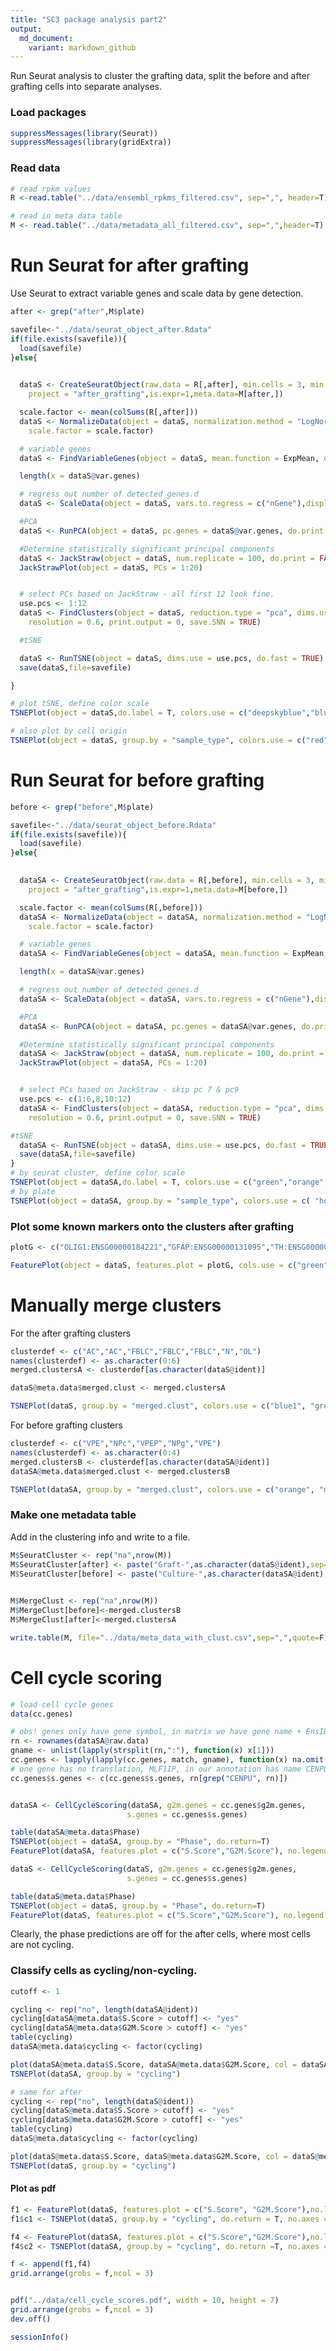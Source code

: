 ```yaml
---
title: "SC3 package analysis part2"
output: 
  md_document:
    variant: markdown_github
---
```


Run Seurat analysis to cluster the grafting data, split the before and after grafting cells into separate analyses. 

### Load packages
```r
suppressMessages(library(Seurat))
suppressMessages(library(gridExtra))
```

### Read data 

```r
# read rpkm values
R <-read.table("../data/ensembl_rpkms_filtered.csv", sep=",", header=T)

# read in meta data table
M <- read.table("../data/metadata_all_filtered.csv", sep=",",header=T)

```



# Run Seurat for after grafting

Use Seurat to extract variable genes and scale data by gene detection. 

```r
after <- grep("after",M$plate)

savefile<-"../data/seurat_object_after.Rdata"
if(file.exists(savefile)){
  load(savefile)
}else{

  
  dataS <- CreateSeuratObject(raw.data = R[,after], min.cells = 3, min.genes = 200, 
    project = "after_grafting",is.expr=1,meta.data=M[after,])

  scale.factor <- mean(colSums(R[,after]))
  dataS <- NormalizeData(object = dataS, normalization.method = "LogNormalize", 
    scale.factor = scale.factor)

  # variable genes
  dataS <- FindVariableGenes(object = dataS, mean.function = ExpMean, dispersion.function = LogVMR, x.low.cutoff = 1, x.high.cutoff = 10, y.cutoff = 1,cex.text.use=0.2)

  length(x = dataS@var.genes)

  # regress out number of detected genes.d
  dataS <- ScaleData(object = dataS, vars.to.regress = c("nGene"),display.progress=F)

  #PCA
  dataS <- RunPCA(object = dataS, pc.genes = dataS@var.genes, do.print = FALSE)

  #Determine statistically significant principal components
  dataS <- JackStraw(object = dataS, num.replicate = 100, do.print = FALSE)
  JackStrawPlot(object = dataS, PCs = 1:20)


  # select PCs based on JackStraw - all first 12 look fine.
  use.pcs <- 1:12
  dataS <- FindClusters(object = dataS, reduction.type = "pca", dims.use = use.pcs, 
    resolution = 0.6, print.output = 0, save.SNN = TRUE)

  #tSNE

  dataS <- RunTSNE(object = dataS, dims.use = use.pcs, do.fast = TRUE)
  save(dataS,file=savefile)

}

# plot tSNE, define color scale
TSNEPlot(object = dataS,do.label = T, colors.use = c("deepskyblue","blue2","green4","green1","greenyellow","red1","magenta"))

# also plot by cell origin
TSNEPlot(object = dataS, group.by = "sample_type", colors.use = c("red", "blue"))

```


# Run Seurat for before grafting 

```r
before <- grep("before",M$plate)

savefile<-"../data/seurat_object_before.Rdata"
if(file.exists(savefile)){
  load(savefile)
}else{

  
  dataSA <- CreateSeuratObject(raw.data = R[,before], min.cells = 3, min.genes = 200, 
    project = "after_grafting",is.expr=1,meta.data=M[before,])

  scale.factor <- mean(colSums(R[,before]))
  dataSA <- NormalizeData(object = dataSA, normalization.method = "LogNormalize", 
    scale.factor = scale.factor)

  # variable genes
  dataSA <- FindVariableGenes(object = dataSA, mean.function = ExpMean, dispersion.function = LogVMR, x.low.cutoff = 1, x.high.cutoff = 10, y.cutoff = 1,cex.text.use=0.2)

  length(x = dataSA@var.genes)

  # regress out number of detected genes.d
  dataSA <- ScaleData(object = dataSA, vars.to.regress = c("nGene"),display.progress=F)

  #PCA
  dataSA <- RunPCA(object = dataSA, pc.genes = dataSA@var.genes, do.print = FALSE)

  #Determine statistically significant principal components
  dataSA <- JackStraw(object = dataSA, num.replicate = 100, do.print = FALSE)
  JackStrawPlot(object = dataSA, PCs = 1:20)


  # select PCs based on JackStraw - skip pc 7 & pc9
  use.pcs <- c(1:6,8,10:12)
  dataSA <- FindClusters(object = dataSA, reduction.type = "pca", dims.use = use.pcs, 
    resolution = 0.6, print.output = 0, save.SNN = TRUE)

#tSNE
  dataSA <- RunTSNE(object = dataSA, dims.use = use.pcs, do.fast = TRUE)
  save(dataSA,file=savefile)
}
# by seurat cluster, define color scale
TSNEPlot(object = dataSA,do.label = T, colors.use = c("green","orange","cyan","yellow2","green4"))
# by plate
TSNEPlot(object = dataSA, group.by = "sample_type", colors.use = c( "hotpink1","grey56"))

```


### Plot some known markers onto the clusters after grafting

```r
plotG <- c("OLIG1:ENSG00000184221","GFAP:ENSG00000131095","TH:ENSG00000180176","SLC6A3:ENSG00000142319","GAD2:ENSG00000136750","NXPH4:ENSG00000182379","ALDH1A1:ENSG00000165092","NRSN2:ENSG00000125841","PITX3:ENSG00000107859")

FeaturePlot(object = dataS, features.plot = plotG, cols.use = c("green","yellow","red"), reduction.use = "tsne")
```

# Manually merge clusters

For the after grafting clusters

```r

clusterdef <- c("AC","AC","FBLC","FBLC","FBLC","N","OL")
names(clusterdef) <- as.character(0:6)
merged.clustersA <- clusterdef[as.character(dataS@ident)]

dataS@meta.data$merged.clust <- merged.clustersA

TSNEPlot(dataS, group.by = "merged.clust", colors.use = c("blue1", "green3", "yellow2", "red1"))

```

For before grafting clusters

```r
clusterdef <- c("VPE","NPc","VPEP","NPg","VPE")
names(clusterdef) <- as.character(0:4)
merged.clustersB <- clusterdef[as.character(dataSA@ident)]
dataSA@meta.data$merged.clust <- merged.clustersB

TSNEPlot(dataSA, group.by = "merged.clust", colors.use = c("orange", "magenta", "green", "cyan"))

```

### Make one metadata table

Add in the clustering info and write to a file.

```r

M$SeuratCluster <- rep("na",nrow(M))
M$SeuratCluster[after] <- paste("Graft-",as.character(dataS@ident),sep="")
M$SeuratCluster[before] <- paste("Culture-",as.character(dataSA@ident), sep="")  
  

M$MergeClust <- rep("na",nrow(M))
M$MergeClust[before]<-merged.clustersB
M$MergeClust[after]<-merged.clustersA

write.table(M, file="../data/meta_data_with_clust.csv",sep=",",quote=F)
```

# Cell cycle scoring

```r
# load cell cycle genes
data(cc.genes)

# obs! genes only have gene symbol, in matrix we have gene name + EnsID
rn <- rownames(dataSA@raw.data)
gname <- unlist(lapply(strsplit(rn,":"), function(x) x[1]))
cc.genes <- lapply(lapply(cc.genes, match, gname), function(x) na.omit(rn[x]))
# one gene has no translation, MLF1IP, in our annotation has name CENPU
cc.genes$s.genes <- c(cc.genes$s.genes, rn[grep("CENPU", rn)])


dataSA <- CellCycleScoring(dataSA, g2m.genes = cc.genes$g2m.genes,
                          s.genes = cc.genes$s.genes)

table(dataSA@meta.data$Phase)
TSNEPlot(object = dataSA, group.by = "Phase", do.return=T)
FeaturePlot(dataSA, features.plot = c("S.Score","G2M.Score"), no.legend = F)

dataS <- CellCycleScoring(dataS, g2m.genes = cc.genes$g2m.genes,
                          s.genes = cc.genes$s.genes)

table(dataS@meta.data$Phase)
TSNEPlot(object = dataS, group.by = "Phase", do.return=T)
FeaturePlot(dataS, features.plot = c("S.Score","G2M.Score"), no.legend = F)

```

Clearly, the phase predictions are off for the after cells, where most cells are not cycling. 

### Classify cells as cycling/non-cycling. 

```r
cutoff <- 1

cycling <- rep("no", length(dataSA@ident))
cycling[dataSA@meta.data$S.Score > cutoff] <- "yes"
cycling[dataSA@meta.data$G2M.Score > cutoff] <- "yes"
table(cycling)
dataSA@meta.data$cycling <- factor(cycling)

plot(dataSA@meta.data$S.Score, dataSA@meta.data$G2M.Score, col = dataSA@meta.data$cycling,pch=16, ylab="G2M.Score", xlab="S.Score")
TSNEPlot(dataSA, group.by = "cycling")

# same for after
cycling <- rep("no", length(dataS@ident))
cycling[dataS@meta.data$S.Score > cutoff] <- "yes"
cycling[dataS@meta.data$G2M.Score > cutoff] <- "yes"
table(cycling)
dataS@meta.data$cycling <- factor(cycling)

plot(dataS@meta.data$S.Score, dataS@meta.data$G2M.Score, col = dataS@meta.data$cycling, pch=16, ylab="G2M.Score", xlab="S.Score")
TSNEPlot(dataS, group.by = "cycling")
```


#### Plot as pdf

```r

f1 <- FeaturePlot(dataS, features.plot = c("S.Score", "G2M.Score"),no.legend = F, do.return = T, no.axes = T)
f1$c1 <- TSNEPlot(dataS, group.by = "cycling", do.return = T, no.axes =T)

f4 <- FeaturePlot(dataSA, features.plot = c("S.Score","G2M.Score"),no.legend = F, do.return = T, no.axes = T)
f4$c2 <- TSNEPlot(dataSA, group.by = "cycling", do.return =T, no.axes =T)

f <- append(f1,f4)
grid.arrange(grobs = f,ncol = 3)


pdf("../data/cell_cycle_scores.pdf", width = 10, height = 7)
grid.arrange(grobs = f,ncol = 3)
dev.off()
```


```r
sessionInfo()
````
